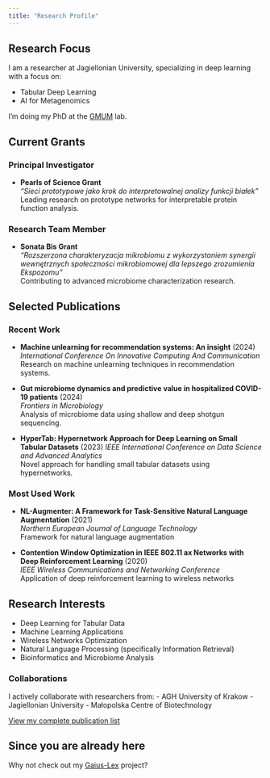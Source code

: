 ```yaml
---
title: "Research Profile"
---
```


## Research Focus

I am a researcher at Jagiellonian University, specializing in deep learning with a focus on:

* Tabular Deep Learning
* AI for Metagenomics

I'm doing my PhD at the [GMUM](https://gmum.net/) lab.

## Current Grants

### Principal Investigator
- **Pearls of Science Grant**  
  *"Sieci prototypowe jako krok do interpretowalnej analizy funkcji białek"*  
  Leading research on prototype networks for interpretable protein function analysis.

### Research Team Member
- **Sonata Bis Grant**  
  *"Rozszerzona charakteryzacja mikrobiomu z wykorzystaniem synergii wewnętrznych społeczności mikrobiomowej dla lepszego zrozumienia Ekspozomu"*  
  Contributing to advanced microbiome characterization research.

## Selected Publications

### Recent Work
- **Machine unlearning for recommendation systems: An insight** (2024)  
  *International Conference On Innovative Computing And Communication*  
  Research on machine unlearning techniques in recommendation systems.

- **Gut microbiome dynamics and predictive value in hospitalized COVID-19 patients** (2024)  
  *Frontiers in Microbiology*  
  Analysis of microbiome data using shallow and deep shotgun sequencing.

- **HyperTab: Hypernetwork Approach for Deep Learning on Small Tabular Datasets** (2023) 
  *IEEE International Conference on Data Science and Advanced Analytics*  
  Novel approach for handling small tabular datasets using hypernetworks.

### Most Used Work
- **NL-Augmenter: A Framework for Task-Sensitive Natural Language Augmentation** (2021)  
  *Northern European Journal of Language Technology*  
  Framework for natural language augmentation

- **Contention Window Optimization in IEEE 802.11 ax Networks with Deep Reinforcement Learning** (2020)  
  *IEEE Wireless Communications and Networking Conference*  
  Application of deep reinforcement learning to wireless networks

## Research Interests

- Deep Learning for Tabular Data
- Machine Learning Applications
- Wireless Networks Optimization
- Natural Language Processing (specifically Information Retrieval)
- Bioinformatics and Microbiome Analysis

### Collaborations

I actively collaborate with researchers from:
- AGH University of Krakow
- Jagiellonian University
- Małopolska Centre of Biotechnology

[View my complete publication list](https://scholar.google.com/citations?user=PiTUa6kAAAAJ&hl=pl)

## Since you are already here
Why not check out my [Gaius-Lex](https://gaius-lex.com) project?